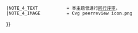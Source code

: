 {{WPBannerMeta
|PROJECT             = 英国
 |BANNER_NAME        = Template:WikiProject United Kingdom
 |substcheck         = <includeonly>{{subst:</includeonly><includeonly>substcheck}}</includeonly>
 |small              = {{{small|}}}
 |category           = {{{category|¬}}}
 |listas             = {{{listas|}}}
|IMAGE_LEFT          = Nuvola United Kingdom flag.svg
|MAIN_ARTICLE        = [[英国]]领域
|QUALITY_SCALE       = extended
 |class              = {{{class|}}}
 |auto               = {{{auto|}}}
 |importance         = {{{importance|}}}
|ASSESSMENT_LINK         = Wikipedia:英国專題/評級
|PORTAL                  = 英國
|PORTAL_IMG              =Flag of the United Kingdom.svg
|COMMENTS                = yes
 |COMMENTS_CAT           =含有評論頁的英国条目
 |COMMENTS_FORCE         = yes

|tf 1={{{England|}}}
 |TF_1_LINK            = Wikipedia:英格蘭專題
 |TF_1_NAME            = 英格蘭專題
 |TF_1_TEXT            = 
 |TF_1_IMAGE           = Flag of England.svg
  |TF_1_SIZE           = 30px
 |TF_1_QUALITY         = yes
 |tf 1 importance      = {{{England-importance}}}
 |TF_1_ASSESSMENT_CAT = 英格兰条目
 |TF_1_MAIN_CAT        = 
 |TF_1_PORTAL          = 英格蘭

|tf 2={{{Scotland|}}}
 |TF_2_LINK            = Wikipedia:蘇格蘭專題
 |TF_2_NAME            = 蘇格蘭專題
 |TF_2_TEXT            = 
 |TF_2_IMAGE           = Flag of Scotland.svg
  |TF_2_SIZE           = 30px
 |TF_2_QUALITY         = yes
 |tf 2 importance      = {{{Scotland-importance}}}
 |TF_2_ASSESSMENT_CAT = 苏格兰条目
 |TF_2_MAIN_CAT        = 
 |TF_2_PORTAL          = 蘇格蘭

|HOOK_ASSESS = {{WPBannerMeta/hooks/qualimpintersect
 |class={{{class|}}}
 |importance={{{importance|}}}
 |category={{{category|¬}}}
 |ASSESSMENT_CAT      = 英国条目
 |QUALITY_SCALE       = extended
 |IMPORTANCE_SCALE    = standard
 |BANNER_NAME         = Template:WikiProject United Kingdom
 |FORMAT              = CIT
}}
|BOTTOM_TEXT            = <div style="background:#f0d36f;text-align:center">'''此評級可能僅依據专题质量标准所標示，歡迎提出修改、共識討論及重評。'''</div>
|attention              = {{{attention|}}}
 |ATTENTION_CAT         = 需要關注的英国条目
|note 1                 = {{{ref|}}}
 |NOTE_1_TEXT           = 根據標記，本條目需要補充更多來源以供查證。
 |NOTE_1_IMAGE          = Question book-4.svg
 |NOTE_1_CAT            = 需要補充來源的英国条目
|note 2                 = {{{photo|}}}
 |NOTE_2_TEXT           = 根據標記，本條目需要添加圖片以提升條目品質。
 |NOTE_2_IMAGE          = Gnome-image-x-generic.svg
 |NOTE_2_CAT            = 需要添加圖片的英国条目
|note 3                 = {{{problem|}}}
 |NOTE_3_TEXT           = 根據標記，本條目需要處理編輯上的問題。
 |NOTE_3_IMAGE          = Broom icon.svg
 |NOTE_3_CAT            = 需要處理問題的英国条目
|infobox                = {{{needs-infobox|}}}
 |INFOBOX_CAT           = 需要信息框的英国条目
|note 4                 = {{#ifexist:Wikipedia:同行评审/{{BASEPAGENAME}}|yes|}}
 |NOTE_4_TEXT           = 本主题曾进行[[Wikipedia:同行评审/{{BASEPAGENAME}}|同行评审]]。
 |NOTE_4_IMAGE          = Cvg peerreview icon.png
}}<noinclude>{{documentation}}</noinclude>